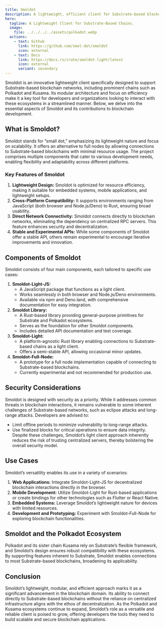 ```yaml
---
title: Smoldot
description: A lightweight, efficient client for Substrate-based blockchains like Polkadot and Kusama, enabling secure, decentralized connectivity.
hero:
  tagline: A Lightweight Client for Substrate-Based Chains.
  image: 
    file: ../../../../assets/polkadot.webp
  actions:
    - text: Github
      link: https://github.com/smol-dot/smoldot
      icon: external
    - text: Docs
      link: https://docs.rs/crate/smoldot-light/latest
      icon: external
      variant: secondary
---
```



Smoldot is an innovative lightweight client specifically designed to support Substrate-based blockchain networks, including prominent chains such as Polkadot and Kusama. Its modular architecture and focus on efficiency make it a key tool for developers and organizations looking to interact with these ecosystems in a streamlined manner. Below, we delve into the essential aspects of Smoldot and its contributions to blockchain development.

## What is Smoldot?
Smoldot stands for “small dot,” emphasizing its lightweight nature and focus on scalability. It offers an alternative to full nodes by allowing connections to Substrate-based blockchains with minimal resource usage. The project comprises multiple components that cater to various development needs, enabling flexibility and adaptability across different platforms.

### Key Features of Smoldot
1. **Lightweight Design:** Smoldot is optimized for resource efficiency, making it suitable for embedded systems, mobile applications, and lightweight setups.
2. **Cross-Platform Compatibility:** It supports environments ranging from JavaScript (both browser and Node.js/Deno) to Rust, ensuring broad usability.
3. **Direct Network Connectivity:** Smoldot connects directly to blockchain networks, eliminating the dependency on centralized RPC servers. This feature enhances security and decentralization.
4. **Stable and Experimental APIs:** While some components of Smoldot offer a stable API, others remain experimental to encourage iterative improvements and innovation.

## Components of Smoldot
Smoldot consists of four main components, each tailored to specific use cases:
1. **Smoldot-Light-JS:**
      - A JavaScript package that functions as a light client.
      - Works seamlessly in both browser and Node.js/Deno environments.
      - Available via npm and Deno.land, with comprehensive documentation for easy integration.
2. **Smoldot Library:**
      - A Rust-based library providing general-purpose primitives for Substrate and Polkadot ecosystems.
      - Serves as the foundation for other Smoldot components.
      - Includes detailed API documentation and test coverage.
3. **Smoldot-Light:**
      - A platform-agnostic Rust library enabling connections to Substrate-based chains as a light client.
      - Offers a semi-stable API, allowing occasional minor updates.
4. **Smoldot-Full-Node:**
      - A prototype for a full node implementation capable of connecting to Substrate-based blockchains.
      - Currently experimental and not recommended for production use.

## Security Considerations
Smoldot is designed with security as a priority. While it addresses common threats in blockchain interactions, it remains vulnerable to some inherent challenges of Substrate-based networks, such as eclipse attacks and long-range attacks. Developers are advised to:
- Limit offline periods to minimize vulnerability to long-range attacks.
- Use finalized blocks for critical operations to ensure data integrity.
Despite these challenges, Smoldot’s light client approach inherently reduces the risk of trusting centralized servers, thereby bolstering the overall security model.

## Use Cases
Smoldot’s versatility enables its use in a variety of scenarios:
1. **Web Applications:** Integrate Smoldot-Light-JS for decentralized blockchain interactions directly in the browser.
2. **Mobile Development:** Utilize Smoldot-Light for Rust-based applications or create bindings for other technologies such as Flutter or React Native.
3. **Embedded Systems:** Leverage Smoldot’s lightweight nature for devices with limited resources.
4. **Development and Prototyping:** Experiment with Smoldot-Full-Node for exploring blockchain functionalities.

## Smoldot and the Polkadot Ecosystem
Polkadot and its sister chain Kusama rely on Substrate’s flexible framework, and Smoldot’s design ensures robust compatibility with these ecosystems. By supporting features inherent to Substrate, Smoldot enables connections to most Substrate-based blockchains, broadening its applicability.

## Conclusion
Smoldot’s lightweight, modular, and efficient approach marks it as a significant advancement in the blockchain domain. Its ability to connect directly to Substrate-based blockchains without the reliance on centralized infrastructure aligns with the ethos of decentralization. As the Polkadot and Kusama ecosystems continue to expand, Smoldot’s role as a versatile and reliable client is poised to grow, offering developers the tools they need to build scalable and secure blockchain applications.
